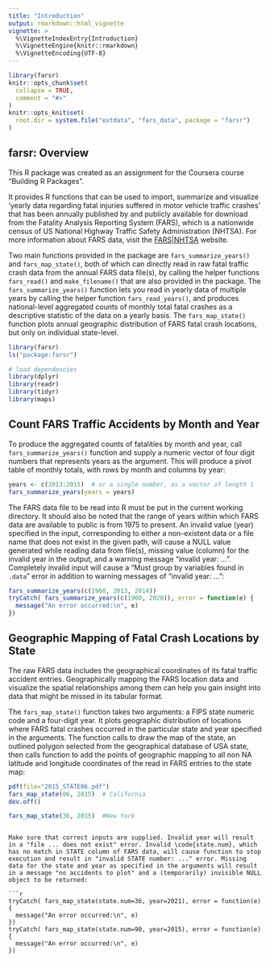```yaml
---
title: "Introduction"
output: rmarkdown::html_vignette
vignette: >
  %\VignetteIndexEntry{Introduction}
  %\VignetteEngine{knitr::rmarkdown}
  %\VignetteEncoding{UTF-8}
---
```



```r
library(farsr)
knitr::opts_chunk$set(
  collapse = TRUE,
  comment = "#>"
)
knitr::opts_knit$set(
  root.dir = system.file("extdata", "fars_data", package = "farsr")
)
```

## farsr: Overview 

This R package was created as an assignment for the Coursera course "Building R Packages". 

It provides R functions that can be used to import, summarize and visualize 'yearly data regarding fatal injuries suffered in motor vehicle traffic crashes' that has been annually published by and publicly available for download from the Fatality Analysis Reporting System (FARS),  which is a nationwide census of US National Highway Traffic Safety Administration (NHTSA). For more information about FARS data, visit the [FARS|NHTSA](https://www.nhtsa.gov/research-data/fatality-analysis-reporting-system-fars) website.


Two main functions provided in the package are `fars_summarize_years()` and `fars_map_state()`, both of which can directly read in raw fatal traffic crash data from the annual FARS data file(s), by calling the helper functions `fars_read()` and `make_filename()` that are also provided in the package. The `fars_summarize_years()` function lets you read in yearly data of multiple years by calling the helper function `fars_read_years()`, and produces national-level aggregated counts of monthly total fatal crashes as a descriptive statistic of the data on a yearly basis. The `fars_map_state()` function plots annual geographic distribution of FARS fatal crash locations, but only on individual state-level.


```r
library(farsr)
ls("package:farsr")

# load dependencies
library(dplyr)
library(readr)
library(tidyr)
library(maps)

```



## Count FARS Traffic Accidents by Month and Year

To produce the aggregated counts of fatalities by month and year, call `fars_summarize_years()` function and supply a numeric vector of four digit numbers that represents years as the argument. This will produce a pivot table of monthly totals, with rows by month and columns by year: 

```r
years <- c(2013:2015)  # or a single number, as a vector of length 1
fars_summarize_years(years = years)
```

The FARS data file to be read into R must be put in the current working directory. It should also be noted that the range of years within which FARS data are available to public is from 1975 to present. An invalid value (year) specified in the input, corresponding to either a non-existent data or a file name that does not exist in the given path, will cause a NULL value generated while reading data from file(s), missing value (column) for the invalid year in the output, and a warning message "invalid year: ...". Completely invalid input will cause a "Must group by variables found in `.data`" error in addition to warning messages of "invalid year: ...":

```r
fars_summarize_years(c(1960, 2013, 2014))
tryCatch( fars_summarize_years(c(1960, 2020)), error = function(e) {
  message("An error occurred:\n", e)
})
```




## Geographic Mapping of Fatal Crash Locations by State

The raw FARS data includes the geographical coordinates of its fatal traffic accident entries. Geographically mapping the FARS location data and visualize the spatial relationships among them can help you gain insight into data that might be missed in its tabular format. 

The `fars_map_state()` function takes two arguments: a FIPS state numeric code and a four-digit year. It plots geographic distribution of locations where FARS fatal crashes occurred in the particular state and year specified in the arguments. The function calls \code{\link[maps]{map}} to draw the map of the state, an outlined polygon selected from the geographical database of USA state, then calls \code{\link[graphics]{points}} function to add the points of geographic mapping to all non NA latitude and longitude coordinates of the read in FARS entries to the state map:

```r
pdf(file="2015_STATE06.pdf")
fars_map_state(06, 2015)  # California
dev.off()

fars_map_state(36, 2015)  #New York
```

```

Make sure that correct inputs are supplied. Invalid year will result in a "file ... does not exist" error. Invalid \code{state.num}, which has no match in STATE column of FARS data, will cause function to stop execution and result in "invalid STATE number: ..." error. Missing data for the state and year as specified in the arguments will result in a message "no accidents to plot" and a (temporarily) invisible NULL object to be returned:

```r
tryCatch( fars_map_state(state.num=36, year=2021), error = function(e) {
  message("An error occurred:\n", e)
})  
tryCatch( fars_map_state(state.num=90, year=2015), error = function(e) {
  message("An error occurred:\n", e)
})   
```







